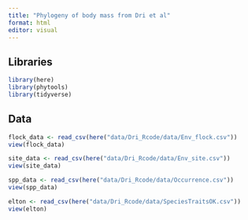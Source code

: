 ```yaml
---
title: "Phylogeny of body mass from Dri et al"
format: html
editor: visual
---
```


## Libraries

```r
library(here)
library(phytools)
library(tidyverse)
```

## Data

```r
flock_data <- read_csv(here("data/Dri_Rcode/data/Env_flock.csv"))
view(flock_data)

site_data <- read_csv(here("data/Dri_Rcode/data/Env_site.csv"))
view(site_data)

spp_data <- read_csv(here("data/Dri_Rcode/data/Occurrence.csv"))
view(spp_data)

elton <- read_csv(here("data/Dri_Rcode/data/SpeciesTraitsOK.csv"))
view(elton)
```
